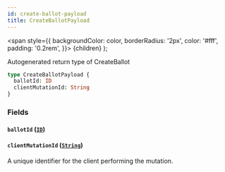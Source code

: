 ```yaml
---
id: create-ballot-payload
title: CreateBallotPayload
---
```


<span
style={{
      backgroundColor: color,
      borderRadius: '2px',
      color: '#fff',
      padding: '0.2rem',
    }}>
{children}
</span>
);

Autogenerated return type of CreateBallot

```graphql
type CreateBallotPayload {
  ballotId: ID
  clientMutationId: String
}
```

### Fields

#### `ballotId` ([`ID`](/docs/api/scalars/id))

#### `clientMutationId` ([`String`](/docs/api/scalars/string))

A unique identifier for the client performing the mutation.
